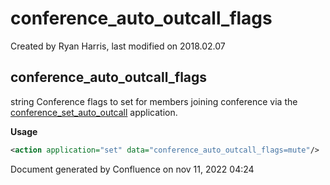 
# conference_auto_outcall_flags 

 Created by  Ryan Harris, last modified on 2018.02.07

## conference_auto_outcall_flags

string Conference flags to set for members joining conference via the [conference\_set\_auto\_outcall](../FreeSWITCH-Explained/Modules/mod_conference_3965534.mdx#outbound-conference) application.

**Usage**

```xml
<action application="set" data="conference_auto_outcall_flags=mute"/>
```

Document generated by Confluence on nov 11, 2022 04:24
